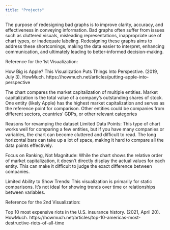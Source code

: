 ```yaml
---
title: "Projects"
---
```


The purpose of redesigning bad graphs is to improve clarity, accuracy, and effectiveness in conveying information. Bad graphs often suffer from issues such as cluttered visuals, misleading representations, inappropriate use of chart types, or inadequate labeling. Redesigning these graphs aims to address these shortcomings, making the data easier to interpret, enhancing communication, and ultimately leading to better-informed decision-making.

Reference for the 1st Visualization:

How Big is Apple? This Visualization Puts Things Into Perspective. (2019, July 3). HowMuch. https://howmuch.net/articles/putting-apple-into-perspective

The chart compares the market capitalization of multiple entities. Market capitalization is the total value of a company's outstanding shares of stock. One entity (likely Apple) has the highest market capitalization and serves as the reference point for comparison. Other entities could be companies from different sectors, countries' GDPs, or other relevant categories

Reasons for revamping the dataset Limited Data Points: This type of chart works well for comparing a few entities, but if you have many companies or variables, the chart can become cluttered and difficult to read. The long horizontal bars can take up a lot of space, making it hard to compare all the data points effectively.

Focus on Ranking, Not Magnitude: While the chart shows the relative order of market capitalization, it doesn't directly display the actual values for each entity. This can make it difficult to judge the exact difference between companies.

Limited Ability to Show Trends: This visualization is primarily for static comparisons. It's not ideal for showing trends over time or relationships between variables.

Reference for the 2nd Visualization:

Top 10 most expensive riots in the U.S. insurance history. (2021, April 20). HowMuch. https://howmuch.net/articles/top-10-americas-most-destructive-riots-of-all-time
